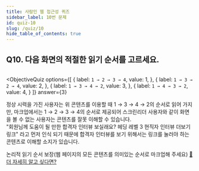 ```yaml
---
title: 사람인 웹 접근성 퀴즈
sidebar_label: 10번 문제
id: quiz-10
slug: /quiz/10
hide_table_of_contents: true
---
```


## Q10. 다음 화면의 적절한 읽기 순서를 고르세요. 


<FigureBox>
  <img src={"../img/a11y/quiz-dir.jpg"} alt="" />
</FigureBox>


<ObjectiveQuiz
  options={[
    {
      label: `1 → 2 → 3 → 4`,
      value: 1,
    },
    {
      label: `1 → 3 → 2 → 4`,
      value: 2,
    },
    {
      label: `1 → 3 → 4 → 2`,
      value: 3,
    },
    {
      label: `1 → 4 → 3 → 2`,
      value: 4,
    }
  ]}
  answer={3}
> 
  <Correct>
    <p>정상 시력을 가진 사용자는 위 콘텐츠를 이용할 때 1 → 3 → 4 → 2의 순서로 읽어 가지만, 마크업에서는 1 → 2 → 3 → 4의 순서로 제공되어 스크린리더 사용자와 같이 화면을 볼 수 없는 사용자는 콘텐츠를 잘못 이해할 수 있습니다.<br />
     "회원님께 도움이 될 만한 합격자 인터뷰 보실래요? 헤딩 레벨 3 현직자 인터뷰 더보기 링크" 라고 먼저 인식 되기 때문에 합격자 인터뷰를 보기 위해서는 링크를 눌러야 하는 콘텐츠로 이해할 소지가 있습니다.
    </p>
  </Correct>
  논리적 읽기 순서 보장(웹 페이지의 모든 콘텐츠를 의미있는 순서로 마크업해 주세요)
  <a href="https://sri-fe1.notion.site/f6b99493d397429b8ab64e4aca5189f4">
    🔎 더 자세히 알고 싶다면?
  </a>
  
</ObjectiveQuiz>
